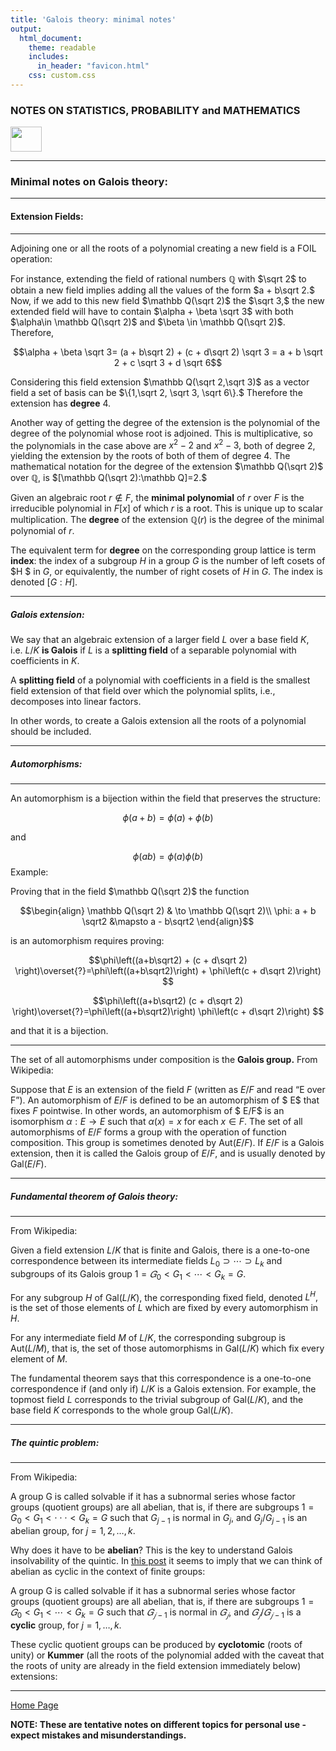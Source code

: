 ```yaml
---
title: 'Galois theory: minimal notes'
output: 
  html_document:
    theme: readable
    includes:
      in_header: "favicon.html" 
    css: custom.css
---
```


### **NOTES ON STATISTICS, PROBABILITY and MATHEMATICS**

<a href="http://rinterested.github.io/statistics/index.html">
<img HEIGHT="40" WIDTH="50" src="logo.PNG"></a>

---

### Minimal notes on Galois theory:

---


#### Extension Fields:

---

Adjoining one or all the roots of a polynomial creating a new field is a FOIL operation: 

For instance, extending the field of rational numbers $\mathbb Q$ with $\sqrt 2$ to obtain a new field implies adding all the values of the form $a + b\sqrt 2.$ Now, if we add to this new field $\mathbb Q(\sqrt 2)$ the $\sqrt 3,$ the new extended field will have to contain $\alpha + \beta \sqrt 3$ with both $\alpha\in \mathbb Q(\sqrt 2)$ and $\beta \in \mathbb Q(\sqrt 2)$. Therefore,

$$\alpha + \beta \sqrt 3= (a + b\sqrt 2) + (c + d\sqrt 2) \sqrt 3 = a + b \sqrt 2 + c \sqrt 3 + d \sqrt 6$$

Considering this field extension $\mathbb Q(\sqrt 2,\sqrt 3)$ as a vector field a set of basis can be $\{1,\sqrt 2, \sqrt 3, \sqrt 6\}.$ Therefore the extension has **degree** $4$.

Another way of getting the degree of the extension is the polynomial of the degree of the polynomial whose root is adjoined. This is multiplicative, so the polynomials in the case above are $x^2-2$ and $x^2 -3,$ both of degree $2,$ yielding the extension by the roots of both of them of degree $4.$ The mathematical notation for the degree of the extension $\mathbb Q(\sqrt 2)$ over $\mathbb Q,$ is $[\mathbb Q(\sqrt 2):\mathbb Q]=2.$

Given an algebraic root $r \notin F$, the **minimal polynomial** of $r$ over $F$ is the irreducible polynomial in $F[x]$ of which $r$ is a root. This is unique up to scalar multiplication. The **degree** of the extension $\mathbb Q (r)$ is the degree of the minimal polynomial of $r.$

The equivalent term for **degree** on the corresponding group lattice is term **index**: the index of a subgroup $H$ in a group $G$ is the number of left cosets of $H $ in $G$, or equivalently, the number of right cosets of $H$ in $G$. The index is denoted $[G:H]$.

---

##### Galois extension:

We say that an algebraic extension of a larger field $L$ over a base field $K$, i.e. $L/K$ **is Galois** if $L$ is a **splitting field** of a separable polynomial with coefficients in $K$.

A **splitting field** of a polynomial with coefficients in a field is the smallest field extension of that field over which the polynomial splits, i.e., decomposes into linear factors.

In other words, to create a Galois extension all the roots of a polynomial should be included.


---


##### Automorphisms:

---

An automorphism is a bijection within the field that preserves the structure:


$$\phi(a + b) = \phi(a) + \phi(b)$$

and

$$\phi(ab) = \phi(a) \phi(b)$$
Example:

Proving that in the field $\mathbb Q(\sqrt 2)$ the function

$$\begin{align} \mathbb Q(\sqrt 2) & \to \mathbb Q(\sqrt 2)\\
\phi: a + b \sqrt2 &\mapsto a - b\sqrt2
\end{align}$$

is an automorphism requires proving:

$$\phi\left((a+b\sqrt2) + (c + d\sqrt 2) \right)\overset{?}=\phi\left((a+b\sqrt2)\right) + \phi\left(c + d\sqrt 2)\right) $$

$$\phi\left((a+b\sqrt2)  (c + d\sqrt 2) \right)\overset{?}=\phi\left((a+b\sqrt2)\right)  \phi\left(c + d\sqrt 2)\right) $$

and that it is a bijection.

---

The set of all automorphisms under composition is the **Galois group.** From Wikipedia:

Suppose that $E$ is an extension of the field $F$ (written as $E/F$ and read "E over F"). An automorphism of $E/F$ is defined to be an automorphism of $
E$ that fixes $F$ pointwise. In other words, an automorphism of $
E/F$ is an isomorphism $\alpha:E\to E$ such that $\alpha(x) = x$ for each 
$x\in F.$ The set of all automorphisms of $E/F$ forms a group with the operation of function composition. This group is sometimes denoted by 
$\text{Aut} (E/F).$ If $E/F$ is a Galois extension, then it is called the Galois group of $E/F,$ and is usually denoted by $\text{Gal} (E/F)$.

---

##### Fundamental theorem of Galois theory:

---

From Wikipedia:

Given a field extension $L/K$ that is finite and Galois, there is a one-to-one correspondence between its intermediate fields $L_0\supset\cdots \supset L_k$ and subgroups of its Galois group $1=𝐺_0<G_1<\cdots<G_k=G$. 

For any subgroup $H$ of $\text{Gal}(L/K)$, the corresponding fixed field, denoted $L^H,$ is the set of those elements of $L$ which are fixed by every automorphism in $H.$

For any intermediate field $M$ of $L/K$, the corresponding subgroup is $\text{Aut}(L/M)$, that is, the set of those automorphisms in $\text{Gal}(L/K)$ which fix every element of $M.$

The fundamental theorem says that this correspondence is a one-to-one correspondence if (and only if) $L/K$ is a Galois extension. For example, the topmost field $L$ corresponds to the trivial subgroup of $\text{Gal}(L/K)$, and the base field $K$ corresponds to the whole group $\text{Gal}(L/K)$.

---

##### The quintic problem:

---

From Wikipedia:

A group G is called solvable if it has a subnormal series whose factor groups (quotient groups) are all abelian, that is, if there are subgroups $1 = G_0 < G_1 < ⋅⋅⋅ < G_k = G$ such that $G_{j−1}$ is normal in $G_j,$ and $G_j/G_{j−1}$ is an abelian group, for $j = 1, 2,\dots, k.$

Why does it have to be **abelian**? This is the key to understand Galois insolvability of the quintic. In [this post](https://math.stackexchange.com/a/4509844/152225) it seems to imply that we can think of abelian as cyclic in the context of finite groups:

A group G is called solvable if it has a subnormal series whose factor groups (quotient groups) are all abelian, that is, if there are subgroups $1=𝐺_0<G_1<\cdots<G_k=G$ such that $𝐺_{𝑗−1}$ is normal in $𝐺_𝑗$, and $𝐺_𝑗/𝐺_{𝑗−1}$ is a **cyclic** group, for $j = 1,\ldots, k$.

These cyclic quotient groups can be produced by **cyclotomic** (roots of unity) or **Kummer** (all the roots of the polynomial added with the caveat that the roots of unity are already in the field extension immediately below) extensions:

---
<a href="http://rinterested.github.io/statistics/index.html">Home Page</a>

**NOTE: These are tentative notes on different topics for personal use - expect mistakes and misunderstandings.**
